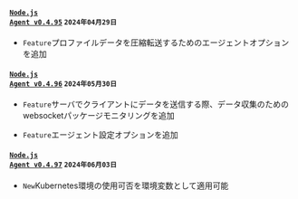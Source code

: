 #### <code class='changelog-service'><a href="../release-notes/nodejs/nodejs-0_4_95">Node.js Agent v0.4.95</a></code> <code class='changelog-date'>2024年04月29日</code>

- <code class="Feature">Feature</code>プロファイルデータを圧縮転送するためのエージェントオプションを追加

#### <code class='changelog-service'><a href="../release-notes/nodejs/nodejs-0_4_96">Node.js Agent v0.4.96</a></code> <code class='changelog-date'>2024年05月30日</code>

- <code class="Feature">Feature</code>サーバでクライアントにデータを送信する際、データ収集のためのwebsocketパッケージモニタリングを追加

- <code class="Feature">Feature</code>エージェント設定オプションを追加

#### <code class='changelog-service'><a href="../release-notes/nodejs/nodejs-0_4_97">Node.js Agent v0.4.97</a></code> <code class='changelog-date'>2024年06月03日</code>

- <code class="New">New</code>Kubernetes環境の使用可否を環境変数として適用可能
